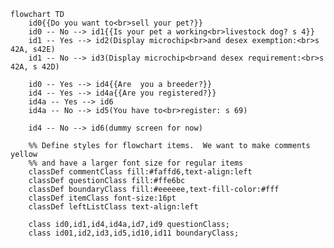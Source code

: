 ```mermaid
flowchart TD
    id0{{Do you want to<br>sell your pet?}}
    id0 -- No --> id1{{Is your pet a working<br>livestock dog? s 4}}
    id1 -- Yes --> id2(Display microchip<br>and desex exemption:<br>s 42A, s42E)
    id1 -- No --> id3(Display microchip<br>and desex requirement:<br>s 42A, s 42D)
    
    id0 -- Yes --> id4{{Are  you a breeder?}}
    id4 -- Yes --> id4a{{Are you registered?}}
    id4a -- Yes --> id6
    id4a -- No --> id5(You have to<br>register: s 69)

    id4 -- No --> id6(dummy screen for now)

    %% Define styles for flowchart items.  We want to make comments yellow
    %% and have a larger font size for regular items
    classDef commentClass fill:#faffd6,text-align:left
    classDef questionClass fill:#ffe6bc
    classDef boundaryClass fill:#eeeeee,text-fill-color:#fff
    classDef itemClass font-size:16pt
    classDef leftListClass text-align:left

    class id0,id1,id4,id4a,id7,id9 questionClass;
    class id01,id2,id3,id5,id10,id11 boundaryClass;
```